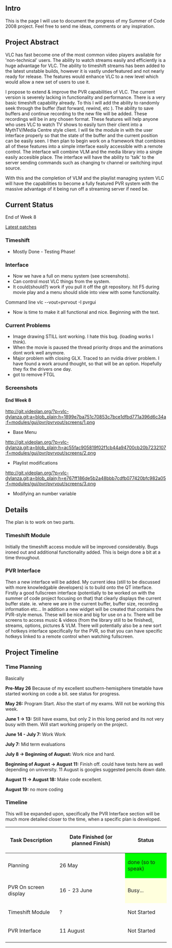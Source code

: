 {{SoCProject|year=2008|student=[[User:Dylan|Dylan Yudaken]]|mentor=[[User:Pdherbemont|Pierre d'Herbemont]]}}

==Intro==
This is the page I will use to document the progress of my Summer of Code 2008 project. Feel free to send me ideas, comments or any inspiration.

==Project Abstract==
VLC has fast become one of the most common video players available for 'non-technical' users. The ability to watch streams easily and efficiently is a huge advantage for VLC. The ability to timeshift streams has been added to the latest unstable builds, however it is vastly underfeatured and not nearly ready for release. The features would enhance VLC to a new level which would allow a new set of users to use it.

I propose to extend & improve the PVR capabilities of VLC. The current version is severely lacking in functionality and performance. There is a very basic timeshift capability already. To this I will add the ability to randomly seek through the buffer (fast forward, rewind, etc ). The ability to save buffers and continue recording to the new file will be added. These recordings will be in any chosen format. These features will help anyone who uses VLC to watch TV shows to easily turn their client into a MythTV/Media Centre style client.  
I will tie the module in with the user interface properly so that the state of the buffer and the current position can be easily seen. 
I then plan to begin work on a framework that combines all of these features into a simple interface easily accessible with a remote control. The interface will combine VLM and the media library into a single easily accesible place. The interface will have the ability to 'talk' to the server sending commands such as changing tv channel or switching input source.

With this and the completion of VLM and the playlist managing system VLC will have the capabilities to become a fully featured PVR system with the massive advantage of it being run off a streaming server if need be.
==Current Status==
End of Week 8

[http://git.videolan.org/?p=vlc-dylanza.git&a=search&h=intmodst=author&s=Dylan Latest patches]

===Timeshift===
* Mostly Done - Testing Phase!

===Interface===
* Now we have a full on menu system (see screenshots).
* Can control most VLC things from the system.
* It could(should?) work if you pull it off the git repository. hit F5 during movie play and a menu should slide into view with some functionality.
Command line vlc --vout=pvrvout -I pvrgui <file>
* Now is time to make it all functional and nice. Beginning with the text.


===Current Problems===
* Image drawing STILL isnt working. I hate this bug. (loading works I think).
* When the movie is paused the thread priority drops and the animations dont work well anymore.
* Major problem with closing GLX. Traced to an nvidia driver problem. I have found a work around thought, so that will be an option. Hopefully they fix the drivers one day.
* got to remove FTGL

=== Screenshots ===
==== End Week 8 ====
http://git.videolan.org/?p=vlc-dylanza.git;a=blob_plain;h=1899e7ba751c70853c7bce1dfbd771a396d6c34a;f=modules/gui/pvr/pvrvout/screens/1.png
* Base Menu
http://git.videolan.org/?p=vlc-dylanza.git;a=blob_plain;h=ac55fac905819f02f1cb44a94700cb20b7232107;f=modules/gui/pvr/pvrvout/screens/2.png
* Playlist modifications
http://git.videolan.org/?p=vlc-dylanza.git;a=blob_plain;h=e767ff186de5b2a48bbb7cdfb077420bfc982a05;f=modules/gui/pvr/pvrvout/screens/3.png
* Modifying an number variable

==Details==
The plan is to work on two parts. 
===Timeshift Module===
Initially the timeshift access module will be improved considerably. Bugs ironed out and additional functionality added. This is beign done a bit at a time throughout.
===PVR Interface===
Then a new interface will be added. My current idea (still to be discussed with more knowledgable developers) is to build onto the QT interface. 
Firstly a good fullscreen interface (potentially to be worked on with the summer of code project focusing on that) that clearly displays the current buffer state. ie. where we are in the current buffer, buffer size, recording information etc...
In addition a new widget will be created that contains the PVR-style menus. These will be nice and big for use on a tv. There will be screens to access music & videos (from the library still to be finished), streams, options, pictures & VLM. There will potentially also be a new sort of hotkeys interface specifically for the PVR, so that you can have specific hotkeys linked to a remote control when watching fullscreen.

==Project Timeline==
===Time Planning===
Basically

'''Pre-May 26''' Because of my excellent southern-hemisphere timetable have started working on code a bit. see status for progress.

'''May 26:''' Program Start. Also the start of my exams. Will not be working this week.

'''June 1 -> 13:''' Still have exams, but only 2 in this long period and its not very busy with them. Will start working properly on the project.

'''June 14 - July 7:''' Work Work

''' July 7:''' Mid term evaluations

''' July 8 -> Beginning of August:''' Work nice and hard.

'''Beginning of August -> August 11:''' Finish off. could have tests here as well depending on university. 11 August is googles suggested pencils down date.

'''August 11 -> August 18:''' Make code excellent. 

'''August 19:''' no more coding

===Timeline===
This will be expanded upon, specifically the PVR Interface section will be much more detailed closer to the time, when a specific plan is developed.
{| class="wikitable"
! Task Description !! Date Finished (or planned Finish)!! Status
|-
|Planning || 26 May || style="background: #00ff00"|done (so to speak)
|-
|PVR On screen display||16 - 23 June || style="background: #ffffdd"|Busy...
|-
|Timeshift Module||?|| Not Started
|-
|PVR Interface ||  11 August || Not Started
|-
|}